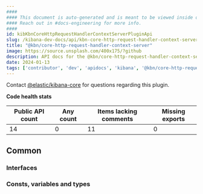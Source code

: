```yaml
---
####
#### This document is auto-generated and is meant to be viewed inside our experimental, new docs system.
#### Reach out in #docs-engineering for more info.
####
id: kibKbnCoreHttpRequestHandlerContextServerPluginApi
slug: /kibana-dev-docs/api/kbn-core-http-request-handler-context-server
title: "@kbn/core-http-request-handler-context-server"
image: https://source.unsplash.com/400x175/?github
description: API docs for the @kbn/core-http-request-handler-context-server plugin
date: 2024-01-13
tags: ['contributor', 'dev', 'apidocs', 'kibana', '@kbn/core-http-request-handler-context-server']
---
```




Contact [@elastic/kibana-core](https://github.com/orgs/elastic/teams/kibana-core) for questions regarding this plugin.

**Code health stats**

| Public API count  | Any count | Items lacking comments | Missing exports |
|-------------------|-----------|------------------------|-----------------|
| 14 | 0 | 11 | 0 |

## Common

### Interfaces
<DocDefinitionList data={kbnCoreHttpRequestHandlerContextServerObj.common.interfaces}/>

### Consts, variables and types
<DocDefinitionList data={kbnCoreHttpRequestHandlerContextServerObj.common.misc}/>

